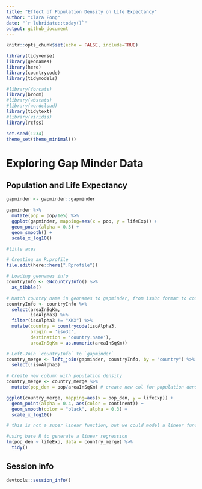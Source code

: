 ```yaml
---
title: "Effect of Population Density on Life Expectancy"
author: "Clara Fong"
date: "`r lubridate::today()`"
output: github_document
---
```


```r
knitr::opts_chunk$set(echo = FALSE, include=TRUE)

library(tidyverse)
library(geonames)
library(here)
library(countrycode)
library(tidymodels)

#library(forcats)
library(broom)
#library(wbstats)
#library(wordcloud)
library(tidytext)
#library(viridis)
library(rcfss)

set.seed(1234)
theme_set(theme_minimal())
```

# Exploring Gap Minder Data

## Population and Life Expectancy

```r
gapminder <- gapminder::gapminder 

gapminder %>% 
  mutate(pop = pop/1e5) %>% 
  ggplot(gapminder, mapping=aes(x = pop, y = lifeExp)) +
  geom_point(alpha = 0.3) +
  geom_smooth() +
  scale_x_log10()

#title axes
```


```r
# Creating an R.profile
file.edit(here::here(".Rprofile"))

# Loading geonames info
countryInfo <- GNcountryInfo() %>% 
  as_tibble()

# Match country name in geonames to gapminder, from iso3c format to country.name format
countryInfo <- countryInfo %>% 
  select(areaInSqKm, 
         isoAlpha3) %>% 
  filter(isoAlpha3 != "XKX") %>% 
  mutate(country = countrycode(isoAlpha3, 
         origin = 'iso3c', 
         destination = 'country.name'),
         areaInSqKm = as.numeric(areaInSqKm))
```


```r

# Left-Join `countryInfo` to `gapminder`
country_merge <- left_join(gapminder, countryInfo, by = "country") %>% 
  select(!isoAlpha3) 

# Create new column with population density
country_merge <- country_merge %>% 
  mutate(pop_den = pop/areaInSqKm) # create new col for population density
```


```r

ggplot(country_merge, mapping=aes(x = pop_den, y = lifeExp)) +
  geom_point(alpha = 0.4, aes(color = continent)) +
  geom_smooth(color = "black", alpha = 0.3) +
  scale_x_log10()

# this is not a super linear function, but we could model a linear function

#using base R to generate a linear regression
lm(pop_den ~ lifeExp, data = country_merge) %>% 
  tidy()
```



## Session info

```r
devtools::session_info()
```
